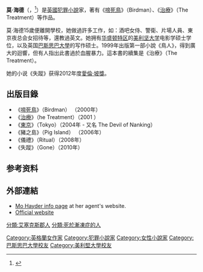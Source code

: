 '''莫·海德'''（{{lang-en|Mo Hayder}}，{{bd|1962年|1月1日|2021年|7月27日|catIdx=Hayder}}<ref name=":0">{{Cite web|title='Extraordinary' crime writer Mo Hayder dies of motor neurone disease|first=Heloise|last=Wood|publisher=The Bookseller|url=https://www.thebookseller.com/news/extraordinary-crime-writer-mo-hayder-dies-mnd-1273889|date=2021-07-28|accessdate=2021-07-28|archive-date=2021-07-30|archive-url=https://web.archive.org/web/20210730141621/https://www.thebookseller.com/news/extraordinary-crime-writer-mo-hayder-dies-mnd-1273889|dead-url=no}}</ref>）是[[英國|英國]][[犯罪小說|犯罪小說]]家，著有《[[啼死鳥|啼死鳥]]》（Birdman）、《[[治療_(小說)|治療]]》（The Treatment）等作品。 

莫·海德15歲便離開學校，她做過許多工作，如：酒吧女侍、警衛、片場人員、東京夜总会女招待等，還教過英文。她拥有[[华盛顿特区|华盛顿特区]]的[[美利坚大学|美利坚大学]]电影学硕士学位，以及英国[[巴斯思巴大學|巴斯思巴大學]]的写作硕士。1999年出版第一部小說《鳥人》，得到廣大的迴響，但有人指出此書過於血腥暴力。這本書的續集是《治療》（The Treatment）。

她的小说《失蹤》获得2012年度[[愛倫·坡獎|愛倫·坡獎]]。

== 出版目錄 ==

*《[[啼死鳥|啼死鳥]]》（Birdman） （2000年）
*《[[治療_(小說)|治療]]》（he Treatment）（2001 ）
*《[[東京_(小說)|東京]]》（Tokyo）（2004年 - 又名 The Devil of Nanking）
*《豬之島》（Pig Island） （2006年）
*《儀禮》（Ritual）（2008年）
*《失蹤》（Gone）（2010年）

==参考资料==
{{reflist}}

==外部連結==

*[https://web.archive.org/web/20120204093409/http://www.gregoryandcompany.co.uk/pages/authors/index.asp?AuthorID=21 Mo Hayder info page] at her agent's website.
*[https://web.archive.org/web/20071012025840/http://mohayder.net/ Official website]

{{Authority control}}
{{DEFAULTSORT:Hayder, Mo}}
[[Category:英格蘭女作家|Category:英格蘭女作家]]
[[Category:犯罪小說家|Category:犯罪小說家]]
[[Category:女性小說家|Category:女性小說家]]
[[Category:巴斯思巴大學校友|Category:巴斯思巴大學校友]]
[[Category:美利堅大學校友|Category:美利堅大學校友]]
[[分類:艾塞克斯郡人|分類:艾塞克斯郡人]]
[[分類:死於漸凍症的人|分類:死於漸凍症的人]]